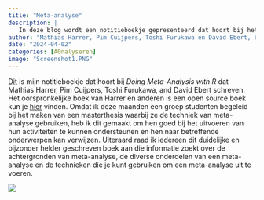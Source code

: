 ```yaml
---
title: "Meta-analyse"
description: |
   In deze blog wordt een notitieboekje gepresenteerd dat hoort bij het boek *Doing Meta-Analysis in R. A Hands-On Guide* van Mathias Harrer, Pim Cuijpers, Toshi Furukawa en David Ebert. 
author: "Mathias Harrer, Pim Cuijpers, Toshi Furukawa en David Ebert, bewerking Harrie Jonkman"
date: "2024-04-02"
categories: [A0nalyseren]
image: "Screenshot1.PNG"
---
```


[Dit](https://metaanalysegids.netlify.app/) is mijn notitieboekje dat hoort bij *Doing Meta-Analysis with R* dat Mathias Harrer, Pim Cuijpers, Toshi Furukawa, and David Ebert schreven. Het oorspronkelijke boek van Harrer en anderen is een open source boek kun je [hier](https://bookdown.org/MathiasHarrer/Doing_Meta_Analysis_in_R/) vinden. Omdat ik deze maanden een groep studenten begeleid bij het maken van een masterthesis waarbij ze de techniek van meta-analyse gebruiken, heb ik dit gemaakt om hen goed bij het uitvoeren van hun activiteiten te kunnen ondersteunen en hen naar betreffende onderwerpen kan verwijzen. Uiteraard raad ik iedereen dit duidelijke en bijzonder helder geschreven boek aan die informatie zoekt over de achtergronden van meta-analyse, de diverse onderdelen van een meta-analyse en de technieken die je kunt gebruiken om een meta-analyse uit te voeren.

![](Screenshot1.PNG)




